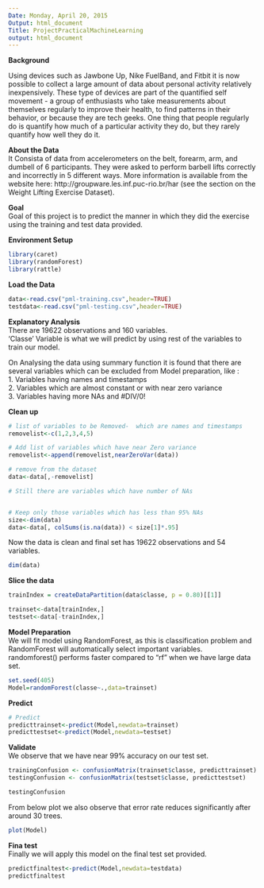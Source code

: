 ```yaml
---
Date: Monday, April 20, 2015
Output: html_document
Title: ProjectPracticalMachineLearning
output: html_document
---
```

<b>Background</b>

Using devices such as Jawbone Up, Nike FuelBand, and Fitbit it is now possible to collect a large amount of data about personal activity relatively inexpensively. These type of devices are part of the quantified self movement - a group of enthusiasts who take measurements about themselves regularly to improve their health, to find patterns in their behavior, or because they are tech geeks. One thing that people regularly do is quantify how much of a particular activity they do, but they rarely quantify how well they do it.

<b>About the Data</b><br>
It Consista of data from accelerometers on the belt, forearm, arm, and dumbell of 6 participants. They were asked to perform barbell lifts correctly and incorrectly in 5 different ways. More information is available from the website here: http://groupware.les.inf.puc-rio.br/har (see the section on the Weight Lifting Exercise Dataset). 

<b>Goal</b><br>
Goal of this project is to predict the manner in which they did the exercise using the training and test data provided.

<b>Environment Setup</b>
```r
library(caret)
library(randomForest)
library(rattle)
```

<b>Load the Data</b>
```r
data<-read.csv("pml-training.csv",header=TRUE)
testdata<-read.csv("pml-testing.csv",header=TRUE)
```

<b>Explanatory Analysis</b><br>
There are 19622 observations and 160 variables.<br> 'Classe' Variable is what we will predict by using rest of the variables to train our model.<br>

On Analysing the data using summary function it is found that there are several variables which can be excluded from Model preparation, like :<br>
1. Variables having names and timestamps <br>
2. Variables which are almost constant or with near zero variance <br>
3. Variables having more NAs and #DIV/0!

<b>Clean up</B>
```r
# list of variables to be Removed-  which are names and timestamps
removelist<-c(1,2,3,4,5)

# Add list of variables which have near Zero variance
removelist<-append(removelist,nearZeroVar(data))

# remove from the dataset
data<-data[,-removelist]

# Still there are variables which have number of NAs


# Keep only those variables which has less than 95% NAs
size<-dim(data)
data<-data[, colSums(is.na(data)) < size[1]*.95] 
```

Now the data is clean and final set has 19622 observations and 54 variables.
```r
dim(data)
```

<B> Slice the data </b>
```r
trainIndex = createDataPartition(data$classe, p = 0.80)[[1]]

trainset<-data[trainIndex,]
testset<-data[-trainIndex,]
```

<b>Model Preparation</b><br>
We will fit model using RandomForest, as this is classification problem and RandomForest will automatically select important variables.<br>
randomforest() performs faster compared to "rf" when we have large data set.

```r
set.seed(405)
Model=randomForest(classe~.,data=trainset)
```

<b>Predict</b>
```r
# Predict
predicttrainset<-predict(Model,newdata=trainset)
predicttestset<-predict(Model,newdata=testset)
```

<b> Validate </b><br>
We observe that we have near 99% accuracy on our test set. <br>
```r
trainingConfusion <- confusionMatrix(trainset$classe, predicttrainset)
testingConfusion <- confusionMatrix(testset$classe, predicttestset)

testingConfusion
```

From below plot we also observe that error rate reduces significantly after around 30 trees.
```r
plot(Model)

```

<b>Fina test</b><br>
Finally we will apply this model on the final test set provided.
```r
predictfinaltest<-predict(Model,newdata=testdata)
predictfinaltest
```
